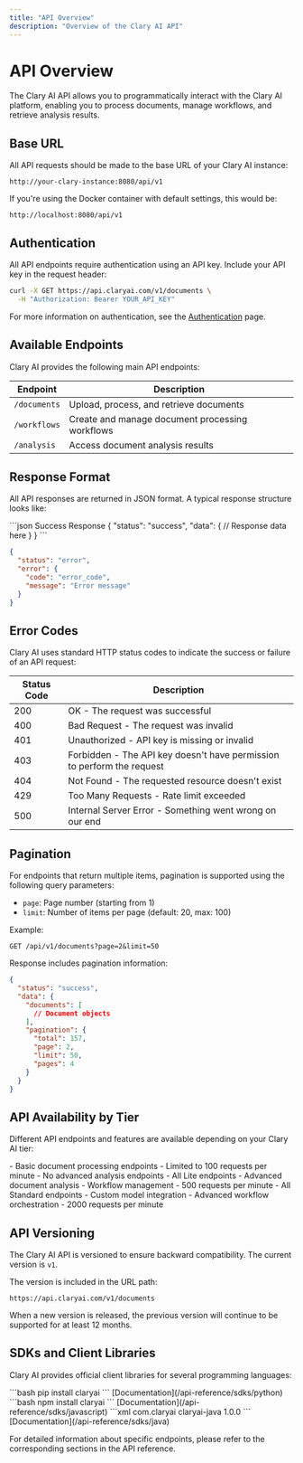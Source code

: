 ```yaml
---
title: "API Overview"
description: "Overview of the Clary AI API"
---
```


# API Overview

The Clary AI API allows you to programmatically interact with the Clary AI platform, enabling you to process documents, manage workflows, and retrieve analysis results.

## Base URL

All API requests should be made to the base URL of your Clary AI instance:

```
http://your-clary-instance:8080/api/v1
```

If you're using the Docker container with default settings, this would be:

```
http://localhost:8080/api/v1
```

## Authentication

All API endpoints require authentication using an API key. Include your API key in the request header:

```bash
curl -X GET https://api.claryai.com/v1/documents \
  -H "Authorization: Bearer YOUR_API_KEY"
```

For more information on authentication, see the [Authentication](/api-reference/authentication) page.

## Available Endpoints

Clary AI provides the following main API endpoints:

| Endpoint | Description |
| --- | --- |
| `/documents` | Upload, process, and retrieve documents |
| `/workflows` | Create and manage document processing workflows |
| `/analysis` | Access document analysis results |

## Response Format

All API responses are returned in JSON format. A typical response structure looks like:

<CodeGroup>
```json Success Response
{
  "status": "success",
  "data": {
    // Response data here
  }
}
```

```json Error Response
{
  "status": "error",
  "error": {
    "code": "error_code",
    "message": "Error message"
  }
}
```
</CodeGroup>

## Error Codes

Clary AI uses standard HTTP status codes to indicate the success or failure of an API request:

| Status Code | Description |
| --- | --- |
| 200 | OK - The request was successful |
| 400 | Bad Request - The request was invalid |
| 401 | Unauthorized - API key is missing or invalid |
| 403 | Forbidden - The API key doesn't have permission to perform the request |
| 404 | Not Found - The requested resource doesn't exist |
| 429 | Too Many Requests - Rate limit exceeded |
| 500 | Internal Server Error - Something went wrong on our end |

## Pagination

For endpoints that return multiple items, pagination is supported using the following query parameters:

- `page`: Page number (starting from 1)
- `limit`: Number of items per page (default: 20, max: 100)

Example:

```
GET /api/v1/documents?page=2&limit=50
```

Response includes pagination information:

```json
{
  "status": "success",
  "data": {
    "documents": [
      // Document objects
    ],
    "pagination": {
      "total": 157,
      "page": 2,
      "limit": 50,
      "pages": 4
    }
  }
}
```

## API Availability by Tier

Different API endpoints and features are available depending on your Clary AI tier:

<Tabs>
  <Tab title="Lite">
    - Basic document processing endpoints
    - Limited to 100 requests per minute
    - No advanced analysis endpoints
  </Tab>
  <Tab title="Standard">
    - All Lite endpoints
    - Advanced document analysis
    - Workflow management
    - 500 requests per minute
  </Tab>
  <Tab title="Professional">
    - All Standard endpoints
    - Custom model integration
    - Advanced workflow orchestration
    - 2000 requests per minute
  </Tab>
</Tabs>

## API Versioning

The Clary AI API is versioned to ensure backward compatibility. The current version is `v1`.

The version is included in the URL path:

```
https://api.claryai.com/v1/documents
```

When a new version is released, the previous version will continue to be supported for at least 12 months.

## SDKs and Client Libraries

Clary AI provides official client libraries for several programming languages:

<CardGroup cols={3}>
  <Card title="Python" icon="python">
    ```bash
    pip install claryai
    ```
    [Documentation](/api-reference/sdks/python)
  </Card>
  <Card title="JavaScript" icon="js">
    ```bash
    npm install claryai
    ```
    [Documentation](/api-reference/sdks/javascript)
  </Card>
  <Card title="Java" icon="java">
    ```xml
    <dependency>
      <groupId>com.claryai</groupId>
      <artifactId>claryai-java</artifactId>
      <version>1.0.0</version>
    </dependency>
    ```
    [Documentation](/api-reference/sdks/java)
  </Card>
</CardGroup>

For detailed information about specific endpoints, please refer to the corresponding sections in the API reference.

